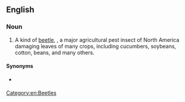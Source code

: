==English==
{{wikipedia}}
===Noun===
{{en-noun|head=[[spotted]] [[cucumber]] [[beetle]]}}

# A kind of [[beetle]], {{taxlink|Diabrotica undecimpunctata|species|noshow=1}}, a major agricultural pest insect of North America damaging leaves of many crops, including cucumbers, soybeans, cotton, beans, and many others.

====Synonyms====
* {{vern|southern corn rootworm|pedia=1}} {{a|larval form}}

[[Category:en:Beetles]]